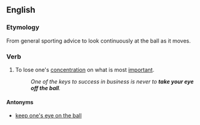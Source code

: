 ==English==

===Etymology===
From general sporting advice to look continuously at the ball as it moves.

===Verb===
{{head|en|verb|head=[[take]] one's [[eye]] off the [[ball]]}}

# {{context|idiomatic|lang=en}} To lose one's [[concentration]] on what is most [[important]].
#: ''One of the keys to success in business is never to '''take your eye off the ball'''.''

====Antonyms====
* [[keep one's eye on the ball]]